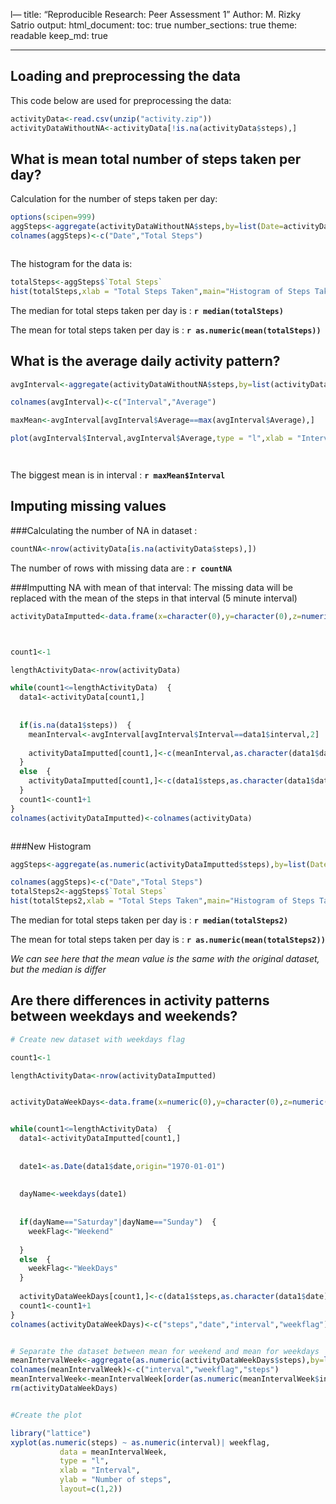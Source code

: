 l---
title: "Reproducible Research: Peer Assessment 1"
Author: M. Rizky Satrio
output: 
  html_document:
    toc: true
    number_sections: true
    theme: readable
keep_md: true

---


## Loading and preprocessing the data
This code below are used for preprocessing the data:

```r
activityData<-read.csv(unzip("activity.zip"))
activityDataWithoutNA<-activityData[!is.na(activityData$steps),]


```


## What is mean total number of steps taken per day?
Calculation for the number of steps taken per day:
```r
options(scipen=999)
aggSteps<-aggregate(activityDataWithoutNA$steps,by=list(Date=activityDataWithoutNA$date),sum)
colnames(aggSteps)<-c("Date","Total Steps")



```

The histogram for the data is:

```r
totalSteps<-aggSteps$`Total Steps`
hist(totalSteps,xlab = "Total Steps Taken",main="Histogram of Steps Taken Per Day")


```

The median for total steps taken per day is : **`r median(totalSteps)`**  

The mean for total steps taken per day is : **`r as.numeric(mean(totalSteps))`**

## What is the average daily activity pattern?

```r
avgInterval<-aggregate(activityDataWithoutNA$steps,by=list(activityDataWithoutNA$interval),mean)

colnames(avgInterval)<-c("Interval","Average")

maxMean<-avgInterval[avgInterval$Average==max(avgInterval$Average),]

plot(avgInterval$Interval,avgInterval$Average,type = "l",xlab = "Interval",ylab = "Average Steps",main = "Time Series Plot of Average Steps vs Time Interval")




```


The biggest mean is in interval : **`r maxMean$Interval`**



## Imputing missing values  

###Calculating the number of NA in dataset :

```r
countNA<-nrow(activityData[is.na(activityData$steps),])

```
The number of rows with missing data are : **`r countNA`**  

###Imputting NA with mean of that interval:
The missing data will be replaced with the mean of the steps in that interval (5 minute interval)  

```r

activityDataImputted<-data.frame(x=character(0),y=character(0),z=numeric(0),stringsAsFactors = FALSE)



count1<-1

lengthActivityData<-nrow(activityData)

while(count1<=lengthActivityData)  {
  data1<-activityData[count1,]
  
  
  if(is.na(data1$steps))  {
    meanInterval<-avgInterval[avgInterval$Interval==data1$interval,2]
    
    activityDataImputted[count1,]<-c(meanInterval,as.character(data1$date),data1$interval)
  }
  else  {
    activityDataImputted[count1,]<-c(data1$steps,as.character(data1$date),data1$interval)
  }
  count1<-count1+1 
}
colnames(activityDataImputted)<-colnames(activityData)



```


###New Histogram
```r
aggSteps<-aggregate(as.numeric(activityDataImputted$steps),by=list(Date=activityDataImputted$date),sum)

colnames(aggSteps)<-c("Date","Total Steps")
totalSteps2<-aggSteps$`Total Steps`
hist(totalSteps2,xlab = "Total Steps Taken",main="Histogram of Steps Taken Per Day")


```

The median for total steps taken per day is : **`r median(totalSteps2)`**  

The mean for total steps taken per day is : **`r as.numeric(mean(totalSteps2))`**

*We can see here that the mean value is the same with the original dataset, but the median is differ*

## Are there differences in activity patterns between weekdays and weekends?

```r

# Create new dataset with weekdays flag

count1<-1

lengthActivityData<-nrow(activityDataImputted)


activityDataWeekDays<-data.frame(x=numeric(0),y=character(0),z=numeric(0),a=character(0),check.names = FALSE,stringsAsFactors = FALSE)


while(count1<=lengthActivityData)  {
  data1<-activityDataImputted[count1,]
  
  
  date1<-as.Date(data1$date,origin="1970-01-01")
  
  
  dayName<-weekdays(date1)
  
  
  if(dayName=="Saturday"|dayName=="Sunday")  {
    weekFlag<-"Weekend"
    
  }
  else  {
    weekFlag<-"WeekDays"
  }
  
  activityDataWeekDays[count1,]<-c(data1$steps,as.character(data1$date),data1$interval,weekFlag)  
  count1<-count1+1
}
colnames(activityDataWeekDays)<-c("steps","date","interval","weekflag")


# Separate the dataset between mean for weekend and mean for weekdays
meanIntervalWeek<-aggregate(as.numeric(activityDataWeekDays$steps),by=list(activityDataWeekDays$interval,activityDataWeekDays$weekflag),mean)
colnames(meanIntervalWeek)<-c("interval","weekflag","steps")
meanIntervalWeek<-meanIntervalWeek[order(as.numeric(meanIntervalWeek$interval)),]
rm(activityDataWeekDays)


#Create the plot

library("lattice")
xyplot(as.numeric(steps) ~ as.numeric(interval)| weekflag, 
           data = meanIntervalWeek,
           type = "l",
           xlab = "Interval",
           ylab = "Number of steps",
           layout=c(1,2))

```
